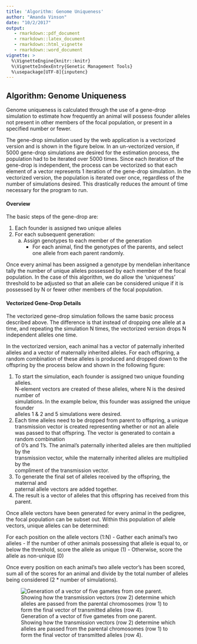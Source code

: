 ```yaml
---
title: 'Algorithm: Genome Uniqueness'
author: "Amanda Vinson"
date: "10/2/2017"
output: 
   - rmarkdown::pdf_document
   - rmarkdown::latex_document
   - rmarkdown::html_vignette
   - rmarkdown::word_document
vignette: >
  %\VignetteEngine{knitr::knitr}
  %\VignetteIndexEntry{Genetic Management Tools}
  %\usepackage[UTF-8]{inputenc}
---
```


## Algorithm: Genome Uniqueness  
Genome uniqueness is calculated through the use of a gene-drop simulation to
estimate how frequently an animal will possess founder alleles not present in
other members of the focal population, or present in a specified number or fewer.

The gene-drop simulation used by the web application is a vectorized version
and is shown in the figure below. In an un-vectorized version, if 5000 gene-drop
simulations are desired for the estimation process, the population had to be
iterated over 5000 times. Since each iteration of the gene-drop is independent,
the process can be vectorized so that each element of a vector represents 1 iteration
of the gene-drop simulation.  In the vectorized version, the population is iterated
over once, regardless of the number of simulations desired. This drastically reduces
the amount of time necessary for the program to run.

#### Overview
The basic steps of the gene-drop are:  

1. Each founder is assigned two unique alleles  
2. For each subsequent generation:  
   a. Assign genotypes to each member of the generation  
      - For each animal, find the genotypes of the parents, and select  
        one allele from each parent randomly.  

Once every animal has been assigned a genotype by mendelian inheritance tally the
number of unique alleles possessed by each member of the focal population. In the
case of this algorithm, we do allow the 'uniqueness' threshold to be adjusted so
that an allele can be considered unique if it is possessed by N or fewer other
members of the focal population.

#### Vectorized Gene-Drop Details
The vectorized gene-drop simulation follows the same basic process described above.
The difference is that instead of dropping one allele at a time, and repeating the
simulation N times, the vectorized version drops N independent alleles one time.

In the vectorized version, each animal has a vector of paternally inherited alleles
and a vector of maternally inherited alleles. For each offspring, a random combination
of these alleles is produced and dropped down to the offspring by the process below
and shown in the following figure:

1. To start the simulation, each founder is assigned two unique founding alleles.    
  N-element vectors are created of these alleles, where N is the desired number of  
  simulations. In the example below, this founder was assigned the unique founder  
  alleles 1 & 2 and 5 simulations were desired.    
2. Each time alleles need to be dropped from parent to offspring, a unique  
  transmission vector is created representing whether or not an allele  
  was passed to that offspring. The vector is generated to contain a random combination  
  of 0's and 1's. The animal's paternally inherited alleles are then multiplied by the  
  transmission vector, while the maternally inherited alleles are multiplied by the  
compliment of the transmission vector.  
3. To generate the final set of alleles received by the offspring, the maternal and  
  paternal allele vectors are added together.  
4. The result is a vector of alleles that this offspring has received from this   parent.  

Once allele vectors have been generated for every animal in the pedigree,
the focal population can be subset out. Within this population of allele
vectors, unique alleles can be determined:

For each position on the allele vectors (1:N)
	- Gather each animal's two alleles
  - If the number of other animals possessing that allele is equal to, or
  below the threshold, score the allele as unique (1)
  - Otherwise, score the allele as non-unique (0)

Once every position on each animal's two allele vector's has been scored,
sum all of the scores for an animal and divide by the total number of alleles
being considered (2 * number of simulations).


![Generation of a vector of five gametes from one parent. Showing how the transmission vectors (row 2) determine which alleles are passed from the parental chromosomes (row 1) to form the final vector of transmitted alleles (row 4).](../inst/application/www/GeneDrop.png)
